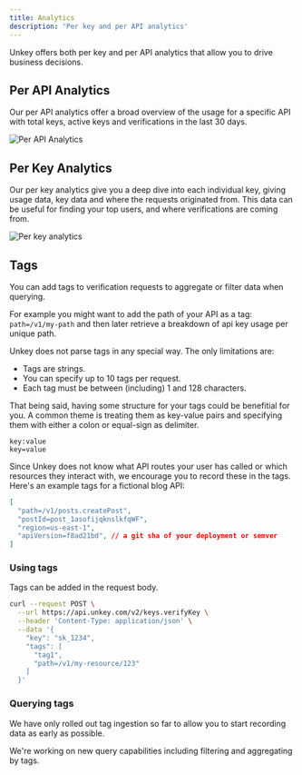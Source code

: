 ```yaml
---
title: Analytics
description: 'Per key and per API analytics'
---
```


Unkey offers both per key and per API analytics that allow you to drive business decisions.

## Per API Analytics

Our per API analytics offer a broad overview of the usage for a specific API with total keys, active keys and verifications in the last 30 days.

<Frame caption="Per API Analytics">
  <img src="/images/per-api-analytics.png" alt="Per API Analytics"/>
</Frame>


## Per Key Analytics

Our per key analytics give you a deep dive into each individual key, giving usage data, key data and where the requests originated from. This data can be useful for finding your top users, and where verifications are coming from.

<Frame caption="Per key Analytics">
  <img src="/images/per-key-analytics.png" alt="Per key analytics"/>
</Frame>


## Tags

You can add tags to verification requests to aggregate or filter data when querying.

For example you might want to add the path of your API as a tag: `path=/v1/my-path` and then later retrieve a breakdown of api key usage per unique path.

Unkey does not parse tags in any special way.
The only limitations are:
- Tags are strings.
- You can specify up to 10 tags per request.
- Each tag must be between (including) 1 and 128 characters.

That being said, having some structure for your tags could be benefitial for you.
A common theme is treating them as key-value pairs and specifying them with either a colon or equal-sign as delimiter.
```
key:value
key=value
```

Since Unkey does not know what API routes your user has called or which resources they interact with, we encourage you to record these in the tags.
Here's an example tags for a fictional blog API:


```json
[
  "path=/v1/posts.createPost",
  "postId=post_1asofijqknslkfqWF",
  "region=us-east-1",
  "apiVersion=f8ad21bd", // a git sha of your deployment or semver
]
```

### Using tags

Tags can be added in the request body.

```bash Providing Tags {6-9}
curl --request POST \
  --url https://api.unkey.com/v2/keys.verifyKey \
  --header 'Content-Type: application/json' \
  --data '{
    "key": "sk_1234",
    "tags": [
      "tag1",
      "path=/v1/my-resource/123"
    ]
  }'
```


### Querying tags

We have only rolled out tag ingestion so far to allow you to start recording data as early as possible.

We're working on new query capabilities including filtering and aggregating by tags.
